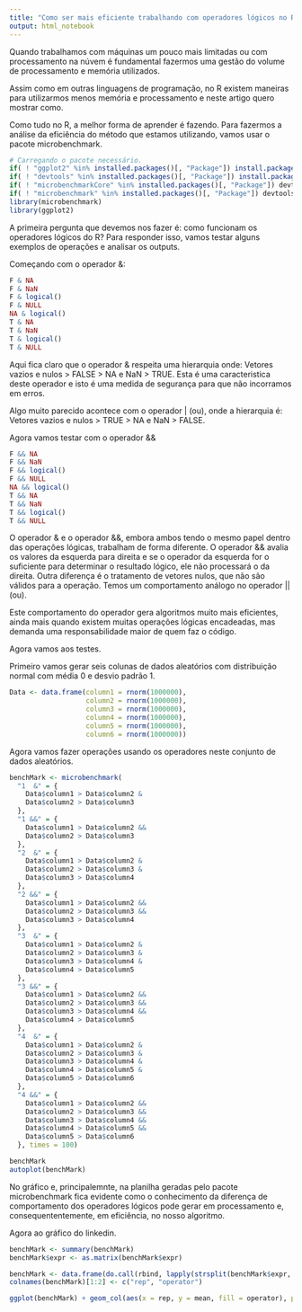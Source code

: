 ```yaml
---
title: "Como ser mais eficiente trabalhando com operadores lógicos no R"
output: html_notebook
---
```


Quando trabalhamos com máquinas um pouco mais limitadas ou com processamento na núvem é fundamental fazermos uma gestão do volume de processamento e memória utilizados.

Assim como em outras linguagens de programação, no R existem maneiras para utilizarmos menos memória e processamento e neste artigo quero mostrar como.

Como tudo no R, a melhor forma de aprender é fazendo. Para fazermos a análise da eficiência do método que estamos utilizando, vamos usar o pacote microbenchmark.

```r
# Carregando o pacote necessário.
if( ! "ggplot2" %in% installed.packages()[, "Package"]) install.packages("ggplot2")
if( ! "devtools" %in% installed.packages()[, "Package"]) install.packages("devtools")
if( ! "microbenchmarkCore" %in% installed.packages()[, "Package"]) devtools::install_github("olafmersmann/microbenchmarkCore")
if( ! "microbenchmark" %in% installed.packages()[, "Package"]) devtools::install_github("olafmersmann/microbenchmark")
library(microbenchmark)
library(ggplot2)

```

A primeira pergunta que devemos nos fazer é: como funcionam os operadores lógicos do R? Para responder isso, vamos testar alguns exemplos de operações e analisar os outputs.

Começando com o operador &:

```r
F & NA
F & NaN
F & logical()
F & NULL
NA & logical()
T & NA
T & NaN
T & logical()
T & NULL
```

Aqui fica claro que o operador & respeita uma hierarquia onde: Vetores vazios e nulos > FALSE > NA e NaN > TRUE. Esta é uma caracteristica deste operador e isto é uma medida de segurança para que não incorramos em erros.

Algo muito parecido acontece com o operador | (ou), onde a hierarquia é: Vetores vazios e nulos > TRUE > NA e NaN > FALSE.


Agora vamos testar com o operador &&

```r
F && NA
F && NaN
F && logical()
F && NULL
NA && logical()
T && NA
T && NaN
T && logical()
T && NULL
```
O operador & e o operador &&, embora ambos tendo o mesmo papel dentro das operações lógicas, trabalham de forma diferente. O operador && avalia os valores da esquerda para direita e se o operador da esquerda for o suficiente para determinar o resultado lógico, ele não processará o da direita. Outra diferença é o tratamento de vetores nulos, que não são válidos para a operação. Temos um comportamento análogo no operador || (ou).

Este comportamento do operador gera algoritmos muito mais eficientes, ainda mais quando existem muitas operações lógicas encadeadas, mas demanda uma responsabilidade maior de quem faz o código.


Agora vamos aos testes.

Primeiro vamos gerar seis colunas de dados aleatórios com distribuição normal com média 0 e desvio padrão 1.

```r
Data <- data.frame(column1 = rnorm(1000000),
                   column2 = rnorm(1000000),
                   column3 = rnorm(1000000),
                   column4 = rnorm(1000000),
                   column5 = rnorm(1000000),
                   column6 = rnorm(1000000))
```


Agora vamos fazer operações usando os operadores neste conjunto de dados aleatórios.

```r
benchMark <- microbenchmark(
  "1  &" = {
    Data$column1 > Data$column2 &
    Data$column2 > Data$column3
  },
  "1 &&" = {
    Data$column1 > Data$column2 &&
    Data$column2 > Data$column3
  },
  "2  &" = {
    Data$column1 > Data$column2 &
    Data$column2 > Data$column3 &
    Data$column3 > Data$column4
  },
  "2 &&" = {
    Data$column1 > Data$column2 &&
    Data$column2 > Data$column3 &&
    Data$column3 > Data$column4
  },
  "3  &" = {
    Data$column1 > Data$column2 &
    Data$column2 > Data$column3 &
    Data$column3 > Data$column4 &
    Data$column4 > Data$column5
  },
  "3 &&" = {
    Data$column1 > Data$column2 &&
    Data$column2 > Data$column3 &&
    Data$column3 > Data$column4 &&
    Data$column4 > Data$column5
  },
  "4  &" = {
    Data$column1 > Data$column2 &
    Data$column2 > Data$column3 &
    Data$column3 > Data$column4 &
    Data$column4 > Data$column5 &
    Data$column5 > Data$column6
  },
  "4 &&" = {
    Data$column1 > Data$column2 &&
    Data$column2 > Data$column3 &&
    Data$column3 > Data$column4 &&
    Data$column4 > Data$column5 &&
    Data$column5 > Data$column6
  }, times = 100)

benchMark
autoplot(benchMark)

```

No gráfico e, principalemnte, na planilha geradas pelo pacote microbenchmark fica evidente como o conhecimento da diferença de comportamento dos operadores lógicos pode gerar em processamento e, consequententemente, em eficiência, no nosso algoritmo.

Agora ao gráfico do linkedin.

```r
benchMark <- summary(benchMark)
benchMark$expr <- as.matrix(benchMark$expr)

benchMark <- data.frame(do.call(rbind, lapply(strsplit(benchMark$expr, " "), function(i) return(i[i != ""]))), mean = benchMark$mean, stringsAsFactors = F)
colnames(benchMark)[1:2] <- c("rep", "operator")

ggplot(benchMark) + geom_col(aes(x = rep, y = mean, fill = operator), position = "dodge") + labs(title = "Tempo transcorrido para cada operador", x = "Observações do operador", y = "Media em microsegundos")

```
